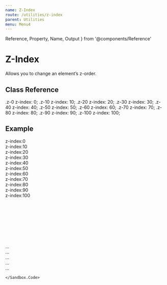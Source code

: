 ```yaml
---
name: Z-Index
route: /utilities/z-index
parent: Utilities
menu: Menu4
---
```



  Reference,
  Property,
  Name,
  Output
} from '@components/Reference'


# Z-Index

Allows you to change an element’s z-order.

## Class Reference
<Reference>
    <Property>
        <Name>.z-0</Name>
        <Output>z-index: 0;</Output>
    </Property>
    <Property>
        <Name>.z-10</Name>
        <Output>z-index: 10;</Output>
    </Property>
    <Property>
        <Name>.z-20</Name>
        <Output>z-index: 20;</Output>
    </Property>
    <Property>
        <Name>.z-30</Name>
        <Output>z-index: 30;</Output>
    </Property>
    <Property>
        <Name>.z-40</Name>
        <Output>z-index: 40;</Output>
    </Property>
    <Property>
        <Name>.z-50</Name>
        <Output>z-index: 50;</Output>
    </Property>
    <Property>
        <Name>.z-60</Name>
        <Output>z-index: 60;</Output>
    </Property>
    <Property>
        <Name>.z-70</Name>
        <Output>z-index: 70;</Output>
    </Property>
    <Property>
        <Name>.z-80</Name>
        <Output>z-index: 80;</Output>
    </Property>
    <Property>
        <Name>.z-90</Name>
        <Output>z-index: 90;</Output>
    </Property>
    <Property>
        <Name>.z-100</Name>
        <Output>z-index: 100;</Output>
    </Property>
</Reference>

## Example

<Sandbox>
    <Sandbox.Preview>
        <div className="p-relative" style="height:330px;">
            <div className="w-10p bg-tertiary-300 ba bc-tertiary-700 h-14 p-absolute c-black fs-caption ta-center z-0" style="top:10px; left:10px;">z-index:0</div>
            <div className="w-10p bg-tertiary-300 ba bc-tertiary-700 h-14 p-absolute c-black fs-caption ta-center z-10" style="top:35px; left:35px;">z-index:10</div>
            <div className="w-10p bg-tertiary-300 ba bc-tertiary-700 h-14 p-absolute c-black fs-caption ta-center z-20" style="top:60px; left:60px;">z-index:20</div>
            <div className="w-10p bg-tertiary-300 ba bc-tertiary-700 h-14 p-absolute c-black fs-caption ta-center z-30" style="top:85px; left:85px;">z-index:30</div>
            <div className="w-10p bg-tertiary-300 ba bc-tertiary-700 h-14 p-absolute c-black fs-caption ta-center z-40" style="top:110px; left:110px;">z-index:40</div>
            <div className="w-10p bg-tertiary-300 ba bc-tertiary-700 h-14 p-absolute c-black fs-caption ta-center z-50" style="top:135px; left:135px;">z-index:50</div>
            <div className="w-10p bg-tertiary-300 ba bc-tertiary-700 h-14 p-absolute c-black fs-caption ta-center z-60" style="top:160px; left:160px;">z-index:60</div>
            <div className="w-10p bg-tertiary-300 ba bc-tertiary-700 h-14 p-absolute c-black fs-caption ta-center z-70" style="top:185px; left:185px;">z-index:70</div>
            <div className="w-10p bg-tertiary-300 ba bc-tertiary-700 h-14 p-absolute c-black fs-caption ta-center z-80" style="top:210px; left:210px;">z-index:80</div>
            <div className="w-10p bg-tertiary-300 ba bc-tertiary-700 h-14 p-absolute c-black fs-caption ta-center z-90" style="top:235px; left:235px;">z-index:90</div>
            <div className="w-10p bg-tertiary-300 ba bc-tertiary-700 h-14 p-absolute c-black fs-caption ta-center z-100" style="top:260px; left:260px;">z-index:100</div>
        </div>
    </Sandbox.Preview>
    <Sandbox.Code>
        <div className="z-0">...</div>
        <div className="z-10">...</div>
        <div className="z-20">...</div>
        ...
        <div className="z-100">...</div>
        
    </Sandbox.Code>
</Sandbox>